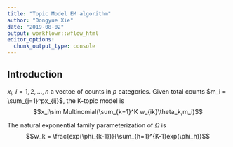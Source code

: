 ```yaml
---
title: "Topic Model EM algorithm"
author: "Dongyue Xie"
date: "2019-08-02"
output: workflowr::wflow_html
editor_options:
  chunk_output_type: console
---
```


## Introduction


$x_i$, $i=1,2,...,n$ a vectoe of counts in $p$ categories. Given total counts $m_i = \sum_{j=1}^px_{ij}$, the K-topic model is $$x_i\sim Multinomial(\sum_{k=1}^K w_{ik}\theta_k,m_i)$$

The natural exponential family parameterization of $\Omega$ is $$w_k = \frac{exp(\phi_{k-1})}{\sum_{h=1}^{K-1}exp(\phi_h)}$$


